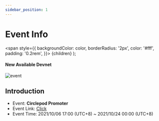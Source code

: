 ```yaml
---
sidebar_position: 1
---
```


# Event Info

  <span
    style={{
      backgroundColor: color,
      borderRadius: '2px',
      color: '#fff',
      padding: '0.2rem',
    }}>
    {children}
  </span>
);

#### New Available <Highlight color="#25c2a0">Devnet</Highlight>

![event](/img/FB.png)

## Introduction
- Event: **Circlepod Promoter**
- Event Link: [Click](https://staging-launch.circlepod.app/)
- Event Time: 2021/10/06 17:00 (UTC+8) ~ 2021/10/24 00:00 (UTC+8)